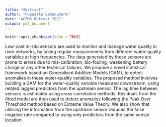 ```yaml
---
title: "Abstract"
author: "Puwasala Gamakumara"
date: "ACEMS Retreat 2021"
output: pdf_document
---
```


```r
knitr::opts_chunk$set(echo = TRUE)
```

Low-cost in-situ sensors are used to monitor and manage water quality in river networks, by taking regular measurements from different water-quality variables at high frequencies. The data generated by these sensors are prone to errors due to mis-calibration, bio-fouling, weakening battery charge or any other technical failures. We propose a novel statistical framework based on Generalised Additive Models (GAM), to detect anomalies in these water-quality variables. The proposed method involves building a GAM for the water-quality variable measured downstream, using related lagged predictors from the upstream sensor. The lag time between sensors is estimated using cross-correlation methods. Residuals from the fitted model are then used to detect anomalies following the Peak Over Threshold method based on Extreme Value Theory. We also show that utilising the information from the upstream sensor reduces the false negative rate compared to using only predictors from the same sensor location. 


